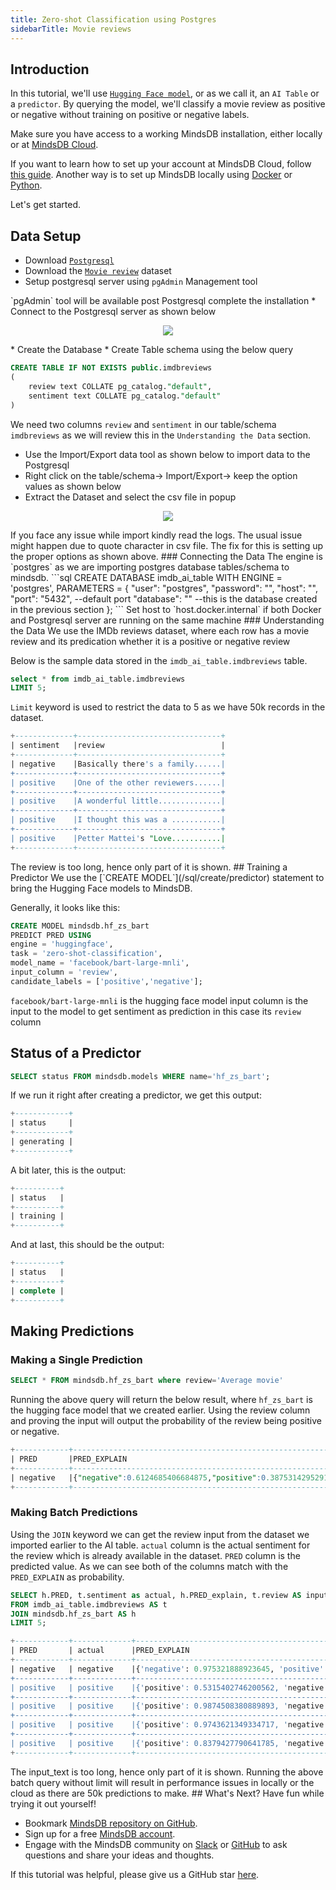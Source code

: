 ```yaml
---
title: Zero-shot Classification using Postgres
sidebarTitle: Movie reviews
---
```

## Introduction
In this tutorial, we'll use [`Hugging Face model`](https://huggingface.co/facebook/bart-large-mnli), or as we
call it, an `AI Table` or a `predictor`. By querying the model, we'll classify 
a movie review as positive or negative without training on positive or negative labels.

Make sure you have access to a working MindsDB installation, either locally or
at [MindsDB Cloud](https://cloud.mindsdb.com/).

If you want to learn how to set up your account at MindsDB Cloud, follow
[this guide](/setup/cloud/). Another way is to set up
MindsDB locally using
[Docker](/setup/self-hosted/docker/) or
[Python](/setup/self-hosted/pip/source/).

Let's get started.

## Data Setup
* Download [`Postgresql`](https://www.postgresql.org/download/)
* Download the [`Movie review`](https://www.kaggle.com/datasets/lakshmi25npathi/imdb-dataset-of-50k-movie-reviews) dataset
* Setup postgresql server using `pgAdmin` Management tool
<Note>
`pgAdmin` tool will be available post Postgresql complete the installation
</Note>
* Connect to the Postgresql server as shown below
<p align="center">
    <img src="assets/tutorials/zero-shot-classification-postgresql-pg-admin.png" />
</p>
* Create the Database
* Create Table schema using the below query
 
```sql
CREATE TABLE IF NOT EXISTS public.imdbreviews
(
	review text COLLATE pg_catalog."default",
	sentiment text COLLATE pg_catalog."default"
)
```
We need two columns `review` and `sentiment` in our table/schema `imdbreviews` as we will review this in the `Understanding the Data` section.
* Use the Import/Export data tool as shown below to import data to the Postgresql
* Right click on the table/schema-> Import/Export-> keep the option values as shown below
* Extract the Dataset and select the csv file in popup
<p align="center">
    <img src="assets/tutorials/zero-shot-classification-postgresql.png" />
</p>
<Warning>
If you face any issue while import kindly read the logs. The usual issue might happen due to quote character in csv file. The fix for this is setting up the proper options as shown above.
</Warning>
### Connecting the Data
The engine is `postgres` as we are importing postgres database tables/schema to mindsdb.
```sql
CREATE DATABASE imdb_ai_table  
WITH ENGINE = 'postgres',    
PARAMETERS = {
	"user": "postgres",        
	"password": "",        
	"host": "",             
	"port": "5432",  --default port
	"database": "" --this is the database created in the previous section         
};
```
<Note>
Set host to `host.docker.internal` if both Docker and Postgresql server are running on the same machine
</Note>
### Understanding the Data
We use the IMDb reviews dataset, where each row has a movie review and its predication whether it is a positive or negative review

Below is the sample data stored in the `imdb_ai_table.imdbreviews` table.
```sql
select * from imdb_ai_table.imdbreviews
LIMIT 5;
```
`Limit` keyword is used to restrict the data to 5 as we have 50k records in the dataset.
```sql
+-------------+--------------------------------+
| sentiment   |review                          |
+-------------+--------------------------------+
| negative    |Basically there's a family......|
+-------------+--------------------------------+
| positive    |One of the other reviewers......|
+-------------+--------------------------------+
| positive    |A wonderful little..............|
+-------------+--------------------------------+
| positive    |I thought this was a ...........|
+-------------+--------------------------------+
| positive    |Petter Mattei's "Love...........|
+-------------+--------------------------------+
```
<Note>
The review is too long, hence only part of it is shown.
</Note>
## Training a Predictor
We use the [`CREATE MODEL`](/sql/create/predictor) statement to bring the Hugging Face models to MindsDB.

Generally, it looks like this:
```sql
CREATE MODEL mindsdb.hf_zs_bart
PREDICT PRED USING
engine = 'huggingface',
task = 'zero-shot-classification',
model_name = 'facebook/bart-large-mnli',
input_column = 'review',
candidate_labels = ['positive','negative'];

```
`facebook/bart-large-mnli` is the hugging face model
input column is the input to the model to get sentiment as prediction in this case its `review` column
## Status of a Predictor
```sql
SELECT status FROM mindsdb.models WHERE name='hf_zs_bart';
```
If we run it right after creating a predictor, we get this output:

```sql
+------------+
| status     |
+------------+
| generating |
+------------+
```

A bit later, this is the output:

```sql
+----------+
| status   |
+----------+
| training |
+----------+
```

And at last, this should be the output:

```sql
+----------+
| status   |
+----------+
| complete |
+----------+
```

## Making Predictions
### Making a Single Prediction
```sql
SELECT * FROM mindsdb.hf_zs_bart where review='Average movie'
```
Running the above query will return the below result, where `hf_zs_bart` is the hugging face model that we created earlier. 
Using the review column and proving the input will output the probability of the review being positive or negative.
```sql
+------------+--------------------------------------------------------------+-------------+
| PRED       |PRED_EXPLAIN                                                  |review       |
+------------+--------------------------------------------------------------+-------------+
| negative   |{"negative":0.6124685406684875,"positive":0.38753142952919006}|Average movie|
+------------+--------------------------------------------------------------+-------------+
```

### Making Batch Predictions
Using the `JOIN` keyword we can get the review input from the dataset we imported earlier to the AI table.
`actual` column is the actual sentiment for the review which is already available in the dataset.
`PRED` column is the predicted value. As we can see both of the columns match with the `PRED_EXPLAIN` as probability.
```sql
SELECT h.PRED, t.sentiment as actual, h.PRED_explain, t.review AS input_text
FROM imdb_ai_table.imdbreviews AS t
JOIN mindsdb.hf_zs_bart AS h
LIMIT 5;
```
```sql
+------------+-------------+-----------------------------------------------------------------+--------------------------------+
| PRED       | actual      |PRED_EXPLAIN                                                     |input_text                      |
+------------+-------------+-----------------------------------------------------------------+--------------------------------+
| negative   | negative    |{'negative': 0.975321888923645, 'positive': 0.024678116664290428}|Basically there's a family......|
+------------+-------------+-----------------------------------------------------------------+--------------------------------+
| positive   | positive    |{'positive': 0.5315402746200562, 'negative': 0.46845969557762146}|One of the other reviewers......|
+------------+-------------+-----------------------------------------------------------------+--------------------------------+
| positive   | positive    |{'positive': 0.9874508380889893, 'negative': 0.01254915911704301}|A wonderful little..............|
+------------+-------------+-----------------------------------------------------------------+--------------------------------+
| positive   | positive    |{'positive': 0.9743621349334717, 'negative': 0.02563784085214138}|I thought this was a ...........|
+------------+-------------+-----------------------------------------------------------------+--------------------------------+
| positive   | positive    |{'positive': 0.8379427790641785, 'negative': 0.16205716133117676}|Petter Mattei's "Love...........|
+------------+-------------+-----------------------------------------------------------------+--------------------------------+
```
<Note>
The input_text is too long, hence only part of it is shown.
</Note>
<Warning>
Running the above batch query without limit will result in performance issues in locally or the cloud as there are 50k predictions to make.
</Warning>
## What's Next?
Have fun while trying it out yourself!

- Bookmark [MindsDB repository on GitHub](https://github.com/mindsdb/mindsdb).
- Sign up for a free [MindsDB account](https://cloud.mindsdb.com/register).
- Engage with the MindsDB community on
  [Slack](https://mindsdb.com/joincommunity) or
  [GitHub](https://github.com/mindsdb/mindsdb/discussions) to ask questions and
  share your ideas and thoughts.

If this tutorial was helpful, please give us a GitHub star
[here](https://github.com/mindsdb/mindsdb).